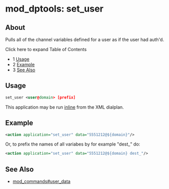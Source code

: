 
# mod_dptools: set_user 

 

## About

Pulls all of the channel variables defined for a user as if the user had auth'd.

Click here to expand Table of Contents

* 1 [Usage](#usage)
* 2 [Example](#example)
* 3 [See Also](#see-also)

## Usage

```xml
set_user <user@domain> [prefix]
```

This application may be run [inline](./6586667.mdx#about) from the XML dialplan.

## Example

```xml
<action application="set_user" data="5551212@${domain}"/> 
```

Or, to prefix the names of all variabes by for example "dest\_" do:

```xml
<action application="set_user" data="5551212@${domain} dest_"/>
```

## See Also

* [mod\_commands#user\_data](../mod_commands_1966741.mdx#command-2)


